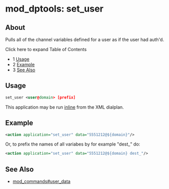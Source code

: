 
# mod_dptools: set_user 

 

## About

Pulls all of the channel variables defined for a user as if the user had auth'd.

Click here to expand Table of Contents

* 1 [Usage](#usage)
* 2 [Example](#example)
* 3 [See Also](#see-also)

## Usage

```xml
set_user <user@domain> [prefix]
```

This application may be run [inline](./6586667.mdx#about) from the XML dialplan.

## Example

```xml
<action application="set_user" data="5551212@${domain}"/> 
```

Or, to prefix the names of all variabes by for example "dest\_" do:

```xml
<action application="set_user" data="5551212@${domain} dest_"/>
```

## See Also

* [mod\_commands#user\_data](../mod_commands_1966741.mdx#command-2)


